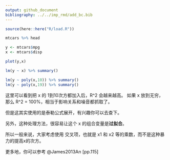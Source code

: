 ```yaml
---
output: github_document
bibliography: ../../imp_rmd/add_bc.bib
---
```


```r
source(here::here("R/load.R"))
```


```r
mtcars %>% head
```

```r
y <- mtcars$mpg
x <- mtcars$disp
```

```r
plot(y,x)
```

```r
lm(y ~ x) %>% summary()
```

```r
lm(y ~ poly(x,10)) %>% summary()
lm(y ~ poly(x,19)) %>% summary()
```

这里可以看到把 x 的 1到10次方都加入后，R^2 会越来越高。
如果 x 放到无穷，那么 R^2 = 100%，相当于影响关系和噪音都抓取了。

但是这其实使用的是泰勒公式展开，有兴趣你可以去查下。

另外，这种处理方法，很容易让这个 x 的组合变量是**过拟合**。

所以一般来说，大家考虑使用 交叉项，也就是 x1 和 x2 等的乘数，而不是这种暴力的提高x的次方。

更多地，你可以参考 @James2013An[pp.115]

